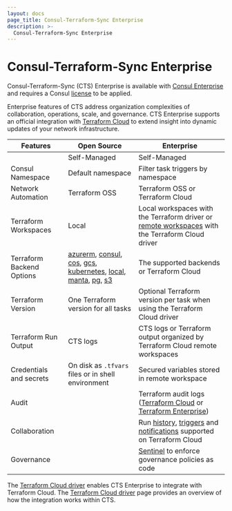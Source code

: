 ```yaml
---
layout: docs
page_title: Consul-Terraform-Sync Enterprise
description: >-
  Consul-Terraform-Sync Enterprise
---
```


# Consul-Terraform-Sync Enterprise

Consul-Terraform-Sync (CTS) Enterprise is available with [Consul Enterprise](https://www.hashicorp.com/products/consul) and requires a Consul [license](/docs/nia/enterprise/license) to be applied.

Enterprise features of CTS address organization complexities of collaboration, operations, scale, and governance. CTS Enterprise supports an official integration with [Terraform Cloud](https://www.terraform.io/cloud) to extend insight into dynamic updates of your network infrastructure.

| Features | Open Source | Enterprise |
|----------|-------------|------------|
| | Self-Managed | Self-Managed |
| Consul Namespace | Default namespace | Filter task triggers by namespace |
| Network Automation | Terraform OSS | Terraform OSS or Terraform Cloud |
| Terraform Workspaces | Local | Local workspaces with the Terraform driver or [remote workspaces](https://www.terraform.io/cloud-docs/workspaces) with the Terraform Cloud driver |
| Terraform Backend Options | [azurerm](https://www.terraform.io/docs/backends/types/azurerm.html), [consul](https://www.terraform.io/docs/backends/types/consul.html), [cos](https://www.terraform.io/docs/backends/types/cos.html), [gcs](https://www.terraform.io/docs/backends/types/gcs.html), [kubernetes](https://www.terraform.io/docs/backends/types/kubernetes.html), [local](https://www.terraform.io/docs/backends/types/local.html), [manta](https://www.terraform.io/docs/backends/types/manta.html), [pg](https://www.terraform.io/docs/backends/types/pg.html), [s3](https://www.terraform.io/docs/backends/types/s3.html) | The supported backends or Terraform Cloud |
| Terraform Version | One Terraform version for all tasks | Optional Terraform version per task when using the Terraform Cloud driver |
| Terraform Run Output | CTS logs | CTS logs or Terraform output organized by Terraform Cloud remote workspaces |
| Credentials and secrets | On disk as `.tfvars` files or in shell environment | Secured variables stored in remote workspace |
| Audit | | Terraform audit logs ([Terraform Cloud](https://www.terraform.io/cloud-docs/api-docs/audit-trails) or [Terraform Enterprise](https://www.terraform.io/enterprise/admin/infrastructure/logging)) |
| Collaboration | | Run [history](https://www.terraform.io/docs/cloud/run/manage.html), [triggers](https://www.terraform.io/docs/cloud/workspaces/run-triggers.html) and [notifications](https://www.terraform.io/docs/cloud/workspaces/notifications.html) supported on Terraform Cloud |
| Governance | | [Sentinel](https://www.terraform.io/docs/cloud/sentinel/index.html) to enforce governance policies as code |

The [Terraform Cloud driver](/docs/nia/configuration#terraform-cloud-driver) enables CTS Enterprise to integrate with Terraform Cloud. The [Terraform Cloud driver](/docs/nia/network-drivers/terraform-cloud) page provides an overview of how the integration works within CTS.
